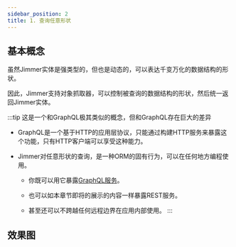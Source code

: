 ```yaml
---
sidebar_position: 2
title: 1. 查询任意形状
---
```



## 基本概念

虽然Jimmer实体是强类型的，但也是动态的，可以表达千变万化的数据结构的形状。

因此，Jimmer支持对象抓取器，可以控制被查询的数据结构的形状，然后统一返回Jimmer实体。

:::tip
这是一个和GraphQL极其类似的概念，但和GraphQL存在巨大的差异

-   GraphQL是一个基于HTTP的应用层协议，只能通过构建HTTP服务来暴露这个功能，只有HTTP客户端可以享受这种能力。

-   Jimmer对任意形状的查询，是一种ORM的固有行为，可以在任何地方编程使用。

    -   你既可以用它暴露[GraphQL服务](../../graphql)。

    -   也可以如本章节即将的展示的内容一样暴露REST服务。

    -   甚至还可以不跨越任何远程边界在应用内部使用。
:::

## 效果图

<ObjectFetcherPanel/>
